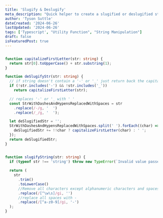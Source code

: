 ```yaml
---
title: 'Slugify & Deslugify'
meta_description: "Quick helper to create a slugified or deslugified string"
author: 'Tyson Suttle'
dateCreated: '2024-06-26'
lastUpdated: '2024-06-26'
tags: ['Typescript', "Utility Function", "String Manipulation"]
draft: false
isFeaturedPost: true
---
```


```ts

function capitalizeFirstLetter(str: string) {
  return str[0].toUpperCase() + str.substring(1);
}

function deSlugifyStr(str: string) {
  // if string doesn't contain a '-' or '_' just return back the capitalized word
  if (!str.includes('-') && !str.includes('_'))
    return capitalizeFirstLetter(str);

  // replaces '-' or '_ with ' '
  const StrWithDashesAndHypensReplacedWithSpaces = str
    .replace(/-/g, '  ')
    .replace(/_/g, '  ');

  let deSlugifiedStr = '';
  StrWithDashesAndHypensReplacedWithSpaces.split(' ').forEach((char) => {
    deSlugifiedStr += !!char ? capitalizeFirstLetter(char) : ' ';
  });
  return deSlugifiedStr;
}


function slugifyString(str: string) {
  if (typeof str !== 'string') throw new TypeError(`Invalid value passed to slugifyString!: Expected string but received ${typeof str}`);
  
  return (
    str
      .trim()
      .toLowerCase()
      //Remove all characters except alphanumeric characters and spaces
      .replace(/[^\w\s]/gi, '')
      //replace all spaces with -
      .replace(/[^a-z0-9]/gi, '-')
  );
}
```